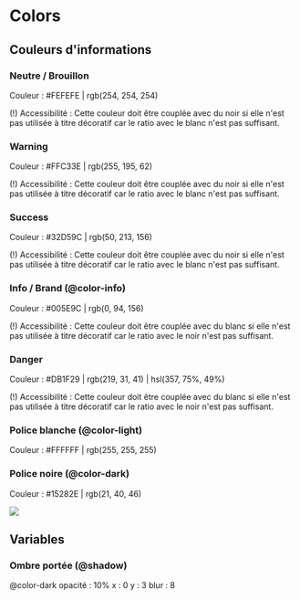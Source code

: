 
<Meta title="Style/Colors" />

# Colors

## Couleurs d'informations

### Neutre / Brouillon

Couleur : #FEFEFE | rgb(254, 254, 254)

(!) Accessibilité : Cette couleur doit être couplée avec du noir si elle n'est pas utilisée à titre décoratif car le ratio avec le blanc n'est pas suffisant.

### Warning

Couleur : #FFC33E | rgb(255, 195, 62)

(!) Accessibilité : Cette couleur doit être couplée avec du noir si elle n'est pas utilisée à titre décoratif car le ratio avec le blanc n'est pas suffisant.

### Success

Couleur : #32D59C | rgb(50, 213, 156)

(!) Accessibilité : Cette couleur doit être couplée avec du noir si elle n'est pas utilisée à titre décoratif car le ratio avec le blanc n'est pas suffisant.

### Info / Brand (@color-info)

Couleur : #005E9C | rgb(0, 94, 156)

(!) Accessibilité : Cette couleur doit être couplée avec du blanc si elle n'est pas utilisée à titre décoratif car le ratio avec le noir n'est pas suffisant.

### Danger

Couleur : #DB1F29 | rgb(219, 31, 41) | hsl(357, 75%, 49%)

(!) Accessibilité : Cette couleur doit être couplée avec du blanc si elle n'est pas utilisée à titre décoratif car le ratio avec le noir n'est pas suffisant.

### Police blanche (@color-light)

Couleur : #FFFFFF | rgb(255, 255, 255)

### Police noire (@color-dark)

Couleur : #15282E | rgb(21, 40, 46)

![](/img/style/colors/info-colors.png)

## Variables

### Ombre portée (@shadow)

@color-dark
opacité : 10%
x : 0
y : 3
blur : 8
